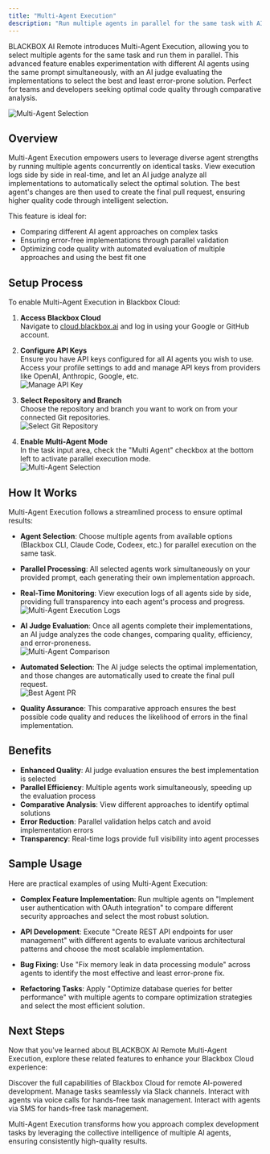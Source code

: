 ```yaml
---
title: "Multi-Agent Execution"
description: "Run multiple agents in parallel for the same task with AI judge evaluation in BLACKBOX AI Remote."
---
```


BLACKBOX AI Remote introduces Multi-Agent Execution, allowing you to select multiple agents for the same task and run them in parallel. This advanced feature enables experimentation with different AI agents using the same prompt simultaneously, with an AI judge evaluating the implementations to select the best and least error-prone solution. Perfect for teams and developers seeking optimal code quality through comparative analysis.

   ![Multi-Agent Selection](/images/blackbox-cloud/cloud_multiagent_select.png)


## Overview

Multi-Agent Execution empowers users to leverage diverse agent strengths by running multiple agents concurrently on identical tasks. View execution logs side by side in real-time, and let an AI judge analyze all implementations to automatically select the optimal solution. The best agent's changes are then used to create the final pull request, ensuring higher quality code through intelligent selection.

This feature is ideal for:
- Comparing different AI agent approaches on complex tasks
- Ensuring error-free implementations through parallel validation
- Optimizing code quality with automated evaluation of multiple approaches and using the best fit one

## Setup Process

To enable Multi-Agent Execution in Blackbox Cloud:

1. **Access Blackbox Cloud**  
   Navigate to [cloud.blackbox.ai](https://cloud.blackbox.ai) and log in using your Google or GitHub account.

2. **Configure API Keys**  
   Ensure you have API keys configured for all AI agents you wish to use. Access your profile settings to add and manage API keys from providers like OpenAI, Anthropic, Google, etc.  
   ![Manage API Key](/images/blackbox-cloud/cloud_manage_repo_api_key.png)

3. **Select Repository and Branch**  
   Choose the repository and branch you want to work on from your connected Git repositories.  
   ![Select Git Repository](/images/blackbox-cloud/cloud_git_repo_select.png)

4. **Enable Multi-Agent Mode**  
   In the task input area, check the "Multi Agent" checkbox at the bottom left to activate parallel execution mode.  
   ![Multi-Agent Selection](/images/blackbox-cloud/cloud_multiagent_select.png)

## How It Works

Multi-Agent Execution follows a streamlined process to ensure optimal results:

- **Agent Selection**: Choose multiple agents from available options (Blackbox CLI, Claude Code, Codeex, etc.) for parallel execution on the same task.

- **Parallel Processing**: All selected agents work simultaneously on your provided prompt, each generating their own implementation approach.

- **Real-Time Monitoring**: View execution logs of all agents side by side, providing full transparency into each agent's process and progress.  
  ![Multi-Agent Execution Logs](/images/blackbox-cloud/cloud_multiagent_exec_log.png)

- **AI Judge Evaluation**: Once all agents complete their implementations, an AI judge analyzes the code changes, comparing quality, efficiency, and error-proneness.  
  ![Multi-Agent Comparison](/images/blackbox-cloud/cloud_multiagent_compare.png)

- **Automated Selection**: The AI judge selects the optimal implementation, and those changes are automatically used to create the final pull request.  
  ![Best Agent PR](/images/blackbox-cloud/cloud_multiagent_pr_of_best.png)

- **Quality Assurance**: This comparative approach ensures the best possible code quality and reduces the likelihood of errors in the final implementation.

## Benefits

- **Enhanced Quality**: AI judge evaluation ensures the best implementation is selected
- **Parallel Efficiency**: Multiple agents work simultaneously, speeding up the evaluation process
- **Comparative Analysis**: View different approaches to identify optimal solutions
- **Error Reduction**: Parallel validation helps catch and avoid implementation errors
- **Transparency**: Real-time logs provide full visibility into agent processes

## Sample Usage

Here are practical examples of using Multi-Agent Execution:

- **Complex Feature Implementation**: Run multiple agents on "Implement user authentication with OAuth integration" to compare different security approaches and select the most robust solution.

- **API Development**: Execute "Create REST API endpoints for user management" with different agents to evaluate various architectural patterns and choose the most scalable implementation.

- **Bug Fixing**: Use "Fix memory leak in data processing module" across agents to identify the most effective and least error-prone fix.

- **Refactoring Tasks**: Apply "Optimize database queries for better performance" with multiple agents to compare optimization strategies and select the most efficient solution.

## Next Steps

Now that you've learned about BLACKBOX AI Remote Multi-Agent Execution, explore these related features to enhance your Blackbox Cloud experience:

<CardGroup>
  <Card title="Blackbox Cloud" icon="cloud" href="./blackbox-cloud">
    Discover the full capabilities of Blackbox Cloud for remote AI-powered development.
  </Card>

  <Card title="Slack Integration" icon="slack" href="./blackbox-cloud-slack">
    Manage tasks seamlessly via Slack channels.
  </Card>

  <Card title="BLACKBOX AI Voice" icon="phone" href="./blackbox-cloud-voice">
    Interact with agents via voice calls for hands-free task management.
  </Card>

  <Card title="BLACKBOX AI SMS" icon="message" href="./blackbox-cloud-sms">
    Interact with agents via SMS for hands-free task management.
  </Card>
</CardGroup>

Multi-Agent Execution transforms how you approach complex development tasks by leveraging the collective intelligence of multiple AI agents, ensuring consistently high-quality results.
